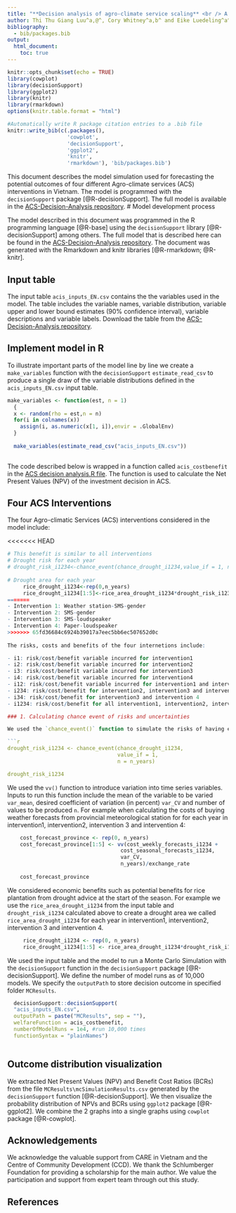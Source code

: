 ```yaml
---
title: "**Decision analysis of agro-climate service scaling** <br /> A case study in Dien Bien District, Vietnam"
author: Thi Thu Giang Luu^a,@^, Cory Whitney^a,b^ and Eike Luedeling^a^ <br /><small>^a^INRES-Horticultural Sciences, University of Bonn, Auf dem Huegel 6, 53121 Bonn, Germany <br /><small/>^b^Center of Development Research (ZEF), University of Bonn, Genscherallee 3, 53113 Bonn, Germany <br /><small/>^@^Corresponding author's email:luuthithugiang@gmail.com
bibliography: 
  - bib/packages.bib
output: 
  html_document:
    toc: true
---
```

 

```r
knitr::opts_chunk$set(echo = TRUE)
library(cowplot)
library(decisionSupport)
library(ggplot2)
library(knitr)
library(rmarkdown)
options(knitr.table.format = "html")
```

```r
#Automatically write R package citation entries to a .bib file
knitr::write_bib(c(.packages(), 
                   'cowplot',
                   'decisionSupport', 
                   'ggplot2',
                   'knitr',
                   'rmarkdown'), 'bib/packages.bib')
```

This document describes the model simulation used for forecasting the potential outcomes of four different Agro-climate services (ACS) interventions in Vietnam. The model is programmed with the `decisionSupport` package [@R-decisionSupport]. The full model is available in the [ACS-Decision-Analysis repository](https://github.com/ThiThuGiangLuu/ACS-Decision-Analysis). 
# Model development process

The model described in this document was programmed in the R programming language [@R-base] using the `decisionSupport` library [@R-decisionSupport] among others. The full model that is described here can be found in the [ACS-Decision-Analysis repository](https://github.com/ThiThuGiangLuu/ACS-Decision-Analysis). The document was generated with the Rmarkdown and knitr libraries [@R-rmarkdown; @R-knitr].

## Input table 

The input table `acis_inputs_EN.csv` contains the the variables used in the model. The table includes the variable names, variable distribution, variable upper and lower bound estimates (90% confidence interval), variable descriptions and variable labels. Download the table from the [ACS-Decision-Analysis repository](https://github.com/ThiThuGiangLuu/ACS-Decision-Analysis). 

## Implement model in R

To illustrate important parts of the model line by line we create a `make_variables` function with the `decisionSupport` `estimate_read_csv` to produce a single draw of the variable distributions defined in the `acis_inputs_EN.csv` input table. 

```r
make_variables <- function(est, n = 1)
  {
  x <- random(rho = est,n = n)
  for(i in colnames(x))
    assign(i, as.numeric(x[1, i]),envir = .GlobalEnv)
  }
  
  make_variables(estimate_read_csv("acis_inputs_EN.csv"))
  
```

The code described below is wrapped in a function called `acis_costbenefit` in the [ACS decision analysis.R file](https://github.com/ThiThuGiangLuu/ACS-Decision-Analysis/blob/master/ACS%20decision%20analysis.R). The function is used to calculate the Net Present Values (NPV) of the investment decision in ACS. 

## Four ACS Interventions 

The four Agro-climatic Services (ACS) interventions considered in the model include:

<<<<<<< HEAD
```r
# This benefit is similar to all interventions 
# Drought risk for each year
# drought_risk_i1234<-chance_event(chance_drought_i1234,value_if = 1, n=n_years)
    
# Drought area for each year 
     rice_drought_i1234<-rep(0,n_years)
     rice_drought_i1234[1:5]<-rice_area_drought_i1234*drought_risk_i1234
=======
- Intervention 1: Weather station-SMS-gender
- Intervention 2: SMS-gender
- Intervention 3: SMS-loudspeaker
- Intervention 4: Paper-loudspeaker
>>>>>>> 65fd36684c6924b39017a7eec5bb6ec507652d0c
    
The risks, costs and benefits of the four internetions include: 

- i1: risk/cost/benefit variable incurred for intervention1
- i2: risk/cost/benefit variable incurred for intervention2
- i3: risk/cost/benefit variable incurred for intervention3
- i4: risk/cost/benefit variable incurred for intervention4
- i12: risk/cost/benefit variable incurred for intervention1 and intervention 2
- i234: risk/cost/benefit for intervention2, intervention3 and intervention 4
- i34: risk/cost/benefit for intervention3 and intervention 4
- i1234: risk/cost/benefit for all intervention1, intervention2, intervention 3 and intervention 4

### 1. Calculating chance event of risks and uncertainties

We used the `chance_event()` function to simulate the risks of having extreme weather events, chances of having inaccurate forecasts and the chances that cause additional agricultural input application due to weather events. This function will simulate the chance if an event may occur or not. As a result, the values of dependent variables may vary depending on the occurrence of the events. The output of the simulation can be single or series of values. For example we calculated the drought risk for each year in intervention1, intervention2, intervention 3 and intervention 4 with the `chance_event` function, using `chance_drought_i1234` and `n_years` from the input table.

```r
drought_risk_i1234 <- chance_event(chance_drought_i1234, 
                                   value_if = 1, 
                                   n = n_years)

drought_risk_i1234
```

We used the `vv()` function to introduce variation into time series variables. Inputs to run this function include the mean of the variable to be varied `var_mean`, desired coefficient of variation (in percent) `var_CV` and number of values to be produced `n`. For example when calculating the costs of buying weather forecasts from provincial meteorological station for for each year in intervention1, intervention2, intervention 3 and intervention 4: 

```r
    cost_forecast_province <- rep(0, n_years)
    cost_forecast_province[1:5] <- vv(cost_weekly_forecasts_i1234 +
                                    cost_seasonal_forecasts_i1234, 
                                    var_CV, 
                                    n_years)/exchange_rate
    
    cost_forecast_province
```

We considered economic benefits such as potential benefits for rice plantation from drought advice at the start of the season. For example we use the `rice_area_drought_i1234` from the input table and `drought_risk_i1234` calculated above to create a drought area we called `rice_area_drought_i1234` for each year in intervention1, intervention2, intervention 3 and intervention 4. 

```r
     rice_drought_i1234 <- rep(0, n_years)
     rice_drought_i1234[1:5] <- rice_area_drought_i1234*drought_risk_i1234
```

We used the input table and the model to run a Monte Carlo Simulation with the `decisionSupport` function in the `decisionSupport` package [@R-decisionSupport]. We define the number of model runs as of 10,000 models. We specify the `outputPath` to store decision outcome in specified folder `MCResults`.

```r
  decisionSupport::decisionSupport(
  "acis_inputs_EN.csv",
  outputPath = paste("MCResults", sep = ""),
  welfareFunction = acis_costbenefit,
  numberOfModelRuns = 1e4, #run 10,000 times
  functionSyntax = "plainNames")
  
```

## Outcome distribution visualization

We extracted Net Present Values (NPV) and Benefit Cost Ratios (BCRs) from the file `MCResults\mcSimulationResults.csv` generated by the `decisionSupport` function [@R-decisionSupport]. We then visualize the probability distribution of NPVs and BCRs using `ggplot2` package [@R-ggplot2]. We combine the 2 graphs into a single graphs using `cowplot` package [@R-cowplot].  

## Acknowledgements

We acknowledge the valuable support from CARE in Vietnam and the Centre of Community Development (CCD). We thank the Schlumberger Foundation for providing a scholarship for the main author. We value the participation and support from expert team through out this study.  

## References


